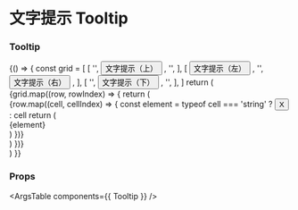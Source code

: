
<Meta title="组件/文字提示 Tooltip" component={Tooltip} />

# 文字提示 Tooltip

### Tooltip

<Canvas>
  <Story name="Tooltip">
    {() => {
      const grid = [
        [
          '',
          <Tooltip label="这是一段文字提示" placement="top">
            <Button>文字提示（上）</Button>
          </Tooltip>,
          '',
        ],
        [
          <Tooltip label="这是一段文字提示" placement="left">
            <Button>文字提示（左）</Button>
          </Tooltip>,
          '',
          <Tooltip label="这是一段文字提示" placement="right">
            <Button>文字提示（右）</Button>
          </Tooltip>,
        ],
        [
          '',
          <Tooltip label="这是一段文字提示" placement="bottom">
            <Button>文字提示（下）</Button>
          </Tooltip>,
          '',
        ],
      ]
      return (
        <div className="flex flex-col items-center m-8">
          {grid.map((row, rowIndex) => {
            return (
              <div key={rowIndex} className="row flex flex-row">
                {row.map((cell, cellIndex) => {
                  const element = typeof cell === 'string' ? <Button style={{ width: 160, fontSize: 15, height: 40, visibility: 'hidden' }}>X</Button> : cell
                  return (
                    <div key={cellIndex} className="cell m-1">{element}</div>
                  )
                })}
              </div>
            )
          })}
        </div>
      )
    }}
  </Story>
</Canvas>

### Props

<ArgsTable components={{ Tooltip }} />